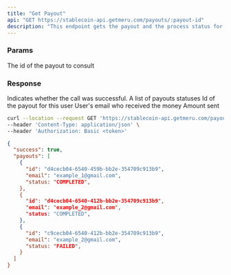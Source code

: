 ```yaml
---
title: "Get Payout"
api: "GET https://stablecoin-api.getmeru.com/payouts/:payout-id"
description: "This endpoint gets the payout and the process status for each user"
---
```


### Params

<ParamField path="payout-id" type="string" required>
  The id of the payout to consult
</ParamField>

### Response

<ResponseField name="success" type="boolean">
  Indicates whether the call was successful.
</ResponseField>

<ResponseField name="payouts" type="array">
  A list of payouts statuses

  <Expandable title="Array of payouts">
    <ResponseField name="id" type="string">
      Id of the payout for this user
    </ResponseField>
    <ResponseField name="email" type="string" required>
      User's email who received the money
    </ResponseField>
    <ResponseField name="amount" type="number" required>
      Amount sent
    </ResponseField>
  </Expandable>
</ResponseField>

<RequestExample>

```bash cURL
curl --location --request GET 'https://stablecoin-api.getmeru.com/payouts/:payout-id' \
--header 'Content-Type: application/json' \
--header 'Authorization: Basic <token>'
```

</RequestExample>

<ResponseExample>

```json 200
{
  "success": true,
  "payouts": [
    {
      "id": "d4cecb04-6540-459b-bb2e-354709c913b9",
      "email": "example_1@gmail.com",
      "status: "COMPLETED",
    },
    {
      "id": "d4cecb04-6540-412b-bb2e-354709c913b9",
      "email": "example_2@gmail.com",
      "status: "COMPLETED",
    },
    {
      "id": "c9cecb04-6540-412b-bb2e-354709c913b9",
      "email": "example_2@gmail.com",
      "status: "FAILED",
    }
  ]
}
```

</ResponseExample>
